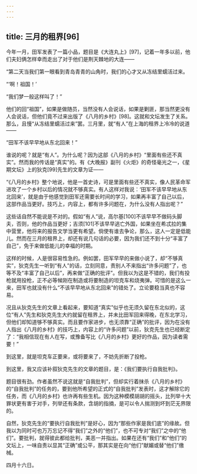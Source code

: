 ```yaml
---
---
---
```

title: 三月的租界[96]
---




今年一月，田军发表了一篇小品，题目是《大连丸上》[97]，记着一年多以前，他们夫妇俩怎样幸而走出了对于他们是荆天棘地的大连——

“第二天当我们第一眼看到青岛青青的山角时，我们的心才又从冻结里蠕活过来。

“‘啊！祖国！’

“我们梦一般这样叫了！”

他们的回“祖国”，如果是做随员，当然没有人会说话，如果是剿匪，那当然更没有人会说话，但他们竟不过来出版了《八月的乡村》[98]。这就和文坛发生了关系。那么，且慢“从冻结里蠕活过来”罢。三月里，就“有人”在上海的租界上冷冷的说道——

“田军不该早早地从东北回来！”

谁说的呢？就是“有人”。为什么呢？因为这部《八月的乡村》“里面有些还不真实”。然而我的传话是“真实”的。有《大晚报》副刊《火炬》的奇怪毫光之一，《星期文坛》上的狄克[99]先生的文章为证——

“《八月的乡村》整个地说，他是一首史诗，可是里面有些还不真实，像人民革命军进攻了一个乡村以后的情况就不够真实。有人这样对我说：‘田军不该早早地从东北回来’，就是由于他感觉到田军还需要长时间的学习，如果再丰富了自己以后，这部作品当更好。技巧上，内容上，都有许多问题在，为什么没有人指出呢？”

这些话自然不能说是不对的。假如“有人”说，高尔基[100]不该早早不做码头脚夫，否则，他的作品当更好；吉须[101]不该早早逃亡外国，如果坐在希忒拉的集中营里，他将来的报告文学当更有希望。倘使有谁去争论，那么，这人一定是低能儿。然而在三月的租界上，却还有说几句话的必要，因为我们还不到十分“丰富了自己”，免于来做低能儿的幸福的时期。

这样的时候，人是很容易性急的。例如罢，田军早早的来做小说了，却“不够真实”，狄克先生一听到“有人”的话，立刻同意，责别人不来指出“许多问题”了，也等不及“丰富了自己以后”，再来做“正确的批评”。但我以为这是不错的，我们有投枪就用投枪，正不必等候刚在制造或将要制造的坦克车和烧夷弹。可惜的是这么一来，田军也就没有什么“不该早早地从东北回来”的错处了。立论要稳当真也不容易。

况且从狄克先生的文章上看起来，要知道“真实”似乎也无须久留在东北似的，这位“有人”先生和狄克先生大约就留在租界上，并未比田军回来得晚，在东北学习，但他们却知道够不够真实。而且要作家进步，也无须靠“正确”的批评，因为在没有人指出《八月的乡村》的技巧上，内容上的“许多问题”以前，狄克先生也已经断定了：“我相信现在有人在写，或豫备写比《八月的乡村》更好的作品，因为读者需要！”

到这里，就是坦克车正要来，或将要来了，不妨先折断了投枪。

到这里，我又应该补叙狄克先生的文章的题目，是：《我们要执行自我批判》。

题目很有劲。作者虽然不说这就是“自我批判”，但却实行着抹杀《八月的乡村》的“自我批判”的任务的，要到他所希望的正式的“自我批判”发表时，这才解除它的任务，而《八月的乡村》也许再有些生机。因为这种模模胡胡的摇头，比列举十大罪状更有害于对手，列举还有条款，含胡的指摘，是可以令人揣测到坏到茫无界限的。

自然，狄克先生的“要执行自我批判”是好心，因为“那些作家是我们底”的缘故。但我以为同时可也万万忘记不得“我们”之外的“他们”，也不可专对“我们”之中的“他们”。要批判，就得彼此都给批判，美恶一并指出。如果在还有“我们”和“他们”的文坛上，一味自责以显其“正确”或公平，那其实是在向“他们”献媚或替“他们”缴械。

四月十六日。